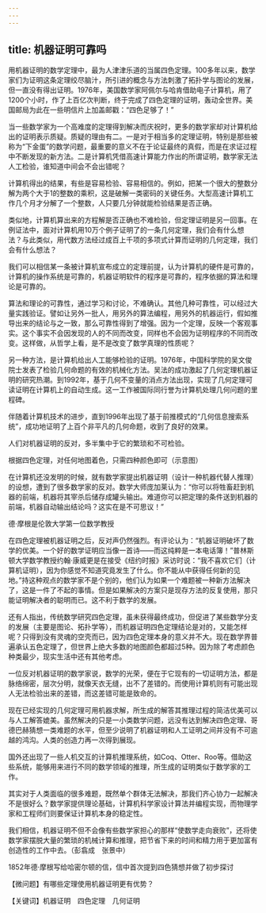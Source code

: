 ```yaml
---
---
---
```

title: 机器证明可靠吗
---




用机器证明的数学定理中，最为人津津乐道的当属四色定理。100多年以来，数学家们为证明这条定理绞尽脑汁，所引进的概念与方法刺激了拓扑学与图论的发展，但一直没有得出证明。1976年，美国数学家阿佩尔与哈肯借助电子计算机，用了1200个小时，作了上百亿次判断，终于完成了四色定理的证明，轰动全世界。美国邮局为此在一些明信片上加盖邮戳：“四色足够了！”

当一些数学家为一个高难度的定理得到解决而庆祝时，更多的数学家却对计算机给出的证明表示质疑。质疑的理由有二。一是对于相当多的定理证明，特别是那些被称为“下金蛋”的数学问题，最重要的意义不在于论证最终的真假，而是在求证过程中不断发现的新方法。二是计算机凭借高速计算能力作出的所谓证明，数学家无法人工检验，谁知道中间会不会出错呢？

计算机得出的结果，有些是容易检验、容易相信的。例如，把某一个很大的整数分解为两个大于1的整数的乘积，这是破解一类密码的关键任务。大型高速计算机工作几个月才分解了一个整数，人只要几分钟就能检验结果是否正确。

类似地，计算机算出来的方程解是否正确也不难检验，但定理证明是另一回事。在例证法中，面对计算机用10万个例子证明了的一条几何定理，我们会有什么想法？与此类似，用代数方法经过成百上千项的多项式计算而证明的几何定理，我们会有什么想法？

我们可以相信某一条被计算机宣布成立的定理前提，认为计算机的硬件是可靠的，计算机的操作系统是可靠的，机器证明软件的程序是可靠的，程序依据的算法和理论是可靠的。

算法和理论的可靠性，通过学习和讨论，不难确认。其他几种可靠性，可以经过大量实践验证。譬如让另外一批人，用另外的算法编程，用另外的机器运行，假如推导出来的结论与之一致，那么可靠性得到了增强。因为一个定理，反映一个客观事实。这个事实不会因发现的人的不同而改变，同样也不会因为证明程序的不同而改变。这样做，从哲学上看，是不是改变了数学真理的性质呢？

另一种方法，是计算机给出人工能够检验的证明。1976年，中国科学院的吴文俊院士发表了检验几何命题的有效的机械化方法。吴法的成功激起了几何定理机器证明的研究热潮。到1992年，基于几何不变量的消点方法出现，实现了几何定理可读证明在计算机上的自动生成。这一工作被国际同行誉为计算机处理几何问题的里程碑。

伴随着计算机技术的进步，直到1996年出现了基于前推模式的“几何信息搜索系统”，成功地证明了上百个非平凡的几何命题，收到了良好的效果。

人们对机器证明的反对，多半集中于它的繁琐和不可检验。

根据四色定理，对任何地图着色，只需四种颜色即可（示意图）



在计算机还没发明的时候，就有数学家提出机器证明（设计一种机器代替人推理）的设想，遭到了很多数学家的反对。数学大师庞加莱认为：“你可以将牲畜赶到机器的前端，机器将其宰杀后储存成罐头输出。难道你可以把定理的条件送到机器的前端，机器自动输出结论吗？这实在是不可思议！”

德·摩根是伦敦大学第一位数学教授



在四色定理被机器证明之后，反对声仍然强烈。有评论认为：“机器证明破坏了数学的优美。一个好的数学证明应当像一首诗——而这纯粹是一本电话簿！”普林斯顿大学数学教授约翰·康威更是在接受《纽约时报》采访时说：“我不喜欢它们（计算机证明），因为你感觉不知道究竟发生了什么。你不能从中获得任何新的见地。”持这种观点的数学家不是个别的，他们认为如果一个难题被一种新方法解决了，这是一件了不起的事情。但是如果解决的方案只是现存方法的反复使用，那只能证明解决者的聪明而已。这不利于数学的发展。

还有人指出，传统数学研究四色定理，虽未获得最终成功，但促进了某些数学分支的发展（主要是图论、拓扑学等），而机器证明四色定理结论是对的，又能怎样呢？只得到没有灵魂的空壳而已，因为四色定理本身的意义并不大。现在数学界普遍承认五色定理了，但世界上绝大多数的地图颜色都超过5种。因为除了考虑颜色种类最少，现实生活中还有其他考虑。

一位反对机器证明的数学家说，数学的光荣，便在于它现有的一切证明方法，都是脉络绵密，层次分明，就像天衣无缝，出不了差错的。而使用计算机则有可能出现人无法检验出来的差错，而这差错可能是致命的。

现在已经实现的几何定理可用机器求解，所生成的解答其推理过程的简洁优美可以与人工解答媲美。虽然解决的只是一小类数学问题，远没有达到解决四色定理、哥德巴赫猜想一类难题的水平，但至少说明了机器证明和人工证明之间并没有不可逾越的鸿沟。人类的创造力再一次得到展现。

国外还出现了一些人机交互的计算机推理系统，如Coq、Otter、Roo等。借助这些系统，能够用来进行不同的数学领域的推理，所生成的证明类似于数学家的工作。

其实对于人类面临的很多难题，既然单个群体无法解决，那我们齐心协力一起解决不是很好么？数学家提供理论基础，计算机科学家设计算法并编程实现，而物理学家和工程师们则要保证计算机本身的稳定性。

我们相信，机器证明不但不会像有些数学家担心的那样“使数学走向衰败”，还将使数学家摆脱大量的繁琐的机械计算和推理，把节省下来的时间和精力用于更加富有创造性的工作中去。（彭翕成　张景中）

1852年德·摩根写给哈密尔顿的信，信中首次提到四色猜想并做了初步探讨





【微问题】有哪些定理使用机器证明更有优势？

【关键词】机器证明　四色定理　几何证明